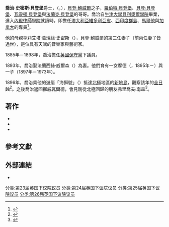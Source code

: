 {{Infobox person
|name=喬治·貝登堡
|image=George_Baden-Powell.jpg
|birth_date=1847年
|death_date={{death year and age|1898|1847}}
}}
'''喬治·史密斯·貝登堡'''爵士，{{post-nominals|country=GBR|size=100%|KCMG}}（{{lang-en|George Smyth Baden-Powell}}，{{bd|1847年||1898年}}），[[貝登·鮑威爾|貝登·鮑威爾]]之子，[[羅伯特·貝登堡|羅伯特·貝登堡]]、[[貝登·貝登堡|貝登·貝登堡]]、[[瓦靈頓·貝登堡|瓦靈頓·貝登堡]]與[[法蘭克·貝登堡|法蘭克·貝登堡]]的哥哥。喬治自[[牛津大學貝利奧爾學院|牛津大學貝利奧爾學院]]畢業，進入[[內殿律師學院|內殿律師學院]]就讀時，即擔任[[澳大利亞|澳大利亞]][[維多利亞省|維多利亞省]]、[[西印度群島|西印度群島]]、[[馬爾他|馬爾他]]與[[加拿大|加拿大]]的專員<ref>{{citation|title=Dictionary of National Biography|url=http://www.oxforddnb.com/view/article/22648|accessdate=2015-04-24|archive-date=2016-03-06|archive-url=https://web.archive.org/web/20160306025759/http://www.oxforddnb.com/view/article/22648|dead-url=no}}</ref>。

他的母親亨莉艾塔·葛瑞絲·史密斯（{{lang|en|Henrietta Grace Smyth}}），貝登·鮑威爾的第三任妻子（前兩任妻子皆過世），是位具有天賦的音樂家與藝術家。

1885年－1898年，喬治擔任[[英國保守黨|英國保守黨]]{{link-en|利物浦克克代爾 (英國議會選區)|Liverpool Kirkdale (UK Parliament constituency)|利物浦克克代爾}}下議員。

1893年，喬治娶法蘭西絲·威爾森（{{lang|en|Frances Wilson}}）為妻。他們育有一女摩德（{{lang|en|Maud}}，1895年－）與一子{{link-en|唐納·費里斯·威爾森·貝登堡|Donald Ferlys Wilson Baden-Powell}}（1897年－1973年）。

1896年，喬治乘他的遊艇「海獅號」（{{lang|en|Otaria}}）抵達[[北極|北極]]地區的[[新地島|新地島]]，觀察該年的[[全日蝕|全日蝕]]<ref>{{citation|title=Total Eclipse of the sun, 1896 - The Novaya-Zemlya observations|author=Sir George Baden-Powell|journal=Philosophical Transactions of the Royal Society|volume=180|year=1897|jstor=90728}}</ref>。之後喬治返回[[挪威|挪威]][[瓦爾德|瓦爾德]]，會見剛從北極{{link-en|南森的農場號遠征|Nansen's Fram expedition|三年橫渡跋涉}}回歸的朋友[[弗里喬夫·南森|弗里喬夫·南森]]<ref>{{citation|title=Farthest North|author=Fritjof Nansen|volume=2|year=1897|page=586}}</ref>。

==著作==
*{{citation|title=New Homes for the Old Country|author=George Baden-Powell|year=1872}}
*{{citation|title=State Aid and State Interference|author=George Baden-Powell|year=1882|url=http://www.archive.org/details/stateaidandstat00powegoog}}
*{{citation|title=The Truth about Home Rule|editor=George Baden-Powell|year=1888|url=http://www.archive.org/details/truthabouthomer00powgoog}}

==參考文獻==
{{reflist}}

==外部連結==
* {{hansard-contribs | sir-george-baden-powell | George Baden-Powell }}

{{s-start}}
{{s-par|uk}}
{{s-new | constituency}}
{{s-ttl
 | title = {{link-en|利物浦克克代爾 (英國議會選區)|Liverpool Kirkdale (UK Parliament constituency)|利物浦克克代爾}}[[議員|議員]]
 | years = [[United_Kingdom_general_election,_1885|1885]] – [[Liverpool_Kirkdale_by-election,_1898|1898]]
}}
{{s-aft | after  = [[David_MacIver|David MacIver]] }}
{{s-end}}

{{Authority control}}

{{DEFAULTSORT:Baden-Powell, George}}
[[分类:第23届英国下议院议员|分类:第23届英国下议院议员]]
[[分类:第24届英国下议院议员|分类:第24届英国下议院议员]]
[[分类:第25届英国下议院议员|分类:第25届英国下议院议员]]
[[分类:第26届英国下议院议员|分类:第26届英国下议院议员]]